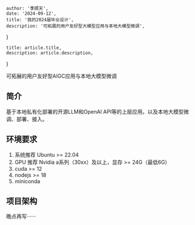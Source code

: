 
    author: '季顺天',
    date: '2024-09-12',
    title: '我的2024届毕业设计',
    description: '可拓展的用户友好型大模型应用与本地大模型微调',
}

    title: article.title,
    description: article.description,
}


可拓展的用户友好型AIGC应用与本地大模型微调

## 简介

基于本地私有化部署的开源LLM和OpenAI API等的上层应用。以及本地大模型微调、部署、接入。

## 环境要求

1. 系统推荐 Ubuntu >= 22.04
2. GPU 推荐 Nvidia a系列（30xx）及以上，显存 >= 24G（最低6G）
3. cuda >= 12
4. nodejs >= 18
5. miniconda

## 项目架构

晚点再写······